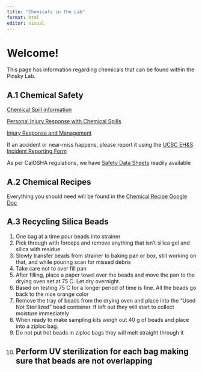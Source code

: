 ---
title: "Chemicals in the Lab"
format: html
editor: visual
---
Welcome!
==========
  This page has information regarding chemicals that can be found within the Pinsky Lab.

A.1 Chemical Safety
----------
[Chemical Spill information](https://ehs.ucsc.edu/programs/research-safety/lab-emergency-guidelines.html#chemical)

[Personal Injury Response with Chemical Spills](https://ehs.ucsc.edu/programs/research-safety/lab-emergency-guidelines.html#personal-injury)

[Injury Response and Management](https://ehs.ucsc.edu/lab-safety-manual/exp-acc-emerg.html#Injury)

If an accident or near-miss happens, please report it using the [UCSC EH&S Incident Reporting Form](https://docs.google.com/forms/d/e/1FAIpQLSfZj7xQVDT_UArCsGQHkMi30q2qj3MLUE1-1e9TjvmWKavJ0g/viewform)

As per CalOSHA regulations, we have [Safety Data Sheets](https://ehs.ucop.edu/sds/#/) readily available

A.2 Chemical Recipes
----------
  Everything you should need will be found in the 
[Chemical Recipe Google Doc](https://docs.google.com/document/d/1icJzzbUOlbbLN221T4c9fG3M7Rr6MUjOG8mMEJoAjzA/edit?usp=sharing)

A.3 Recycling Silica Beads
----------
1. One bag at a time pour beads into strainer
2. Pick through with forceps and remove anything that isn’t silica gel and silica with residue
3. Slowly transfer beads from strainer to baking pan or box, still working on that, and while pouring scan for missed debris
4. Take care not to over fill pan
5. After filling, place a paper towel over the beads and move the pan to the drying oven set at 75 C. Let dry overnight.
6. Based on testing 75 C for a longer period of time is fine. All the beads go back to the nice orange color
7. Remove the tray of beads from the drying oven and place into the “Used Not Sterilized” bead container. If left out they will start to collect moisture immediately
8. When ready to make sampling kits weigh out 40 g of beads and place into a ziploc bag. 
9. Do not put hot beads in ziploc bags they will melt straight through it
10. Perform UV sterilization for each bag making sure that beads are not overlapping
----------
